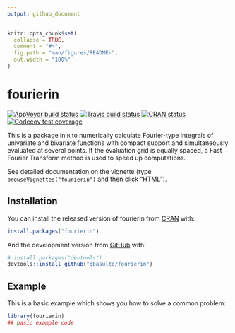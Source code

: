```yaml
---
output: github_document
---
```


<!-- README.md is generated from README.Rmd. Please edit that file -->

```r
knitr::opts_chunk$set(
  collapse = TRUE,
  comment = "#>",
  fig.path = "man/figures/README-",
  out.width = "100%"
)
```
# fourierin

<!-- badges: start -->
[![AppVeyor build status](https://ci.appveyor.com/api/projects/status/github/gbasulto/fourierin?branch=master&svg=true)](https://ci.appveyor.com/project/gbasulto/fourierin)
[![Travis build status](https://travis-ci.org/gbasulto/fourierin.svg?branch=master)](https://travis-ci.org/gbasulto/fourierin)
[![CRAN status](https://www.r-pkg.org/badges/version/fourierin)](https://cran.r-project.org/package=fourierin)
[![Codecov test coverage](https://codecov.io/gh/gbasulto/fourierin/branch/master/graph/badge.svg)](https://codecov.io/gh/gbasulto/fourierin?branch=master)
<!-- badges: end -->

This is a package in `R` to numerically calculate Fourier-type integrals of univariate and bivariate  functions with compact support and simultaneously evaluated at several points. If the evaluation grid is equally spaced, a Fast Fourier Transform method is used to speed up computations.

See detailed documentation on the vignette (type `browseVignettes("fourierin")` and then click "HTML"). 


## Installation

You can install the released version of fourierin from [CRAN](https://CRAN.R-project.org) with:

``` r
install.packages("fourierin")
```

And the development version from [GitHub](https://github.com/) with:

``` r
# install.packages("devtools")
devtools::install_github("gbasulto/fourierin")
```
## Example

This is a basic example which shows you how to solve a common problem:

```r
library(fourierin)
## basic example code
```

